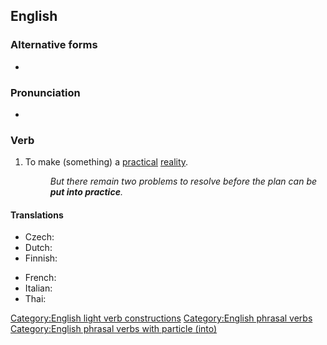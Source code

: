 ==English==

===Alternative forms===
* {{l|en|put in practice}}

===Pronunciation===
* {{audio|en|En-au-put into practice.ogg|Audio (AU)}}

===Verb===
{{en-verb|puts into practice|putting into practice|put into practice}}

# {{lb|en|transitive|idiomatic}} To make (something) a [[practical]] [[reality]].
#: ''But there remain two problems to resolve before the plan can be '''put into practice'''.''

====Translations====
{{trans-top|make something a practical reality}}
* Czech: {{t|cs|uvést do praxe|pf}}
* Dutch: {{t|nl|in praktijk zetten}}
* Finnish: {{t|fi|panna täytäntöön}}
{{trans-mid}}
* French: {{t+|fr|mettre en pratique}}
* Italian: {{t|it|mettere in pratica}}
* Thai: {{t|th|นำไปปฏิบัติ}}
{{trans-bottom}}

[[Category:English light verb constructions]]
[[Category:English phrasal verbs]]
[[Category:English phrasal verbs with particle (into)]]